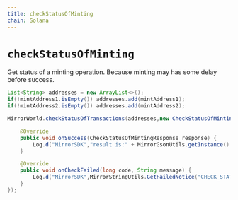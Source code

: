 ```yaml
---
title: checkStatusOfMinting
chain: Solana
---
```


# `checkStatusOfMinting`
Get status of a minting operation. Because minting may has some delay before success.

```java
List<String> addresses = new ArrayList<>();
if(!mintAddress1.isEmpty()) addresses.add(mintAddress1);
if(!mintAddress2.isEmpty()) addresses.add(mintAddress2);

MirrorWorld.checkStatusOfTransactions(addresses,new CheckStatusOfMintingListener() {

    @Override
    public void onSuccess(CheckStatusOfMintingResponse response) {
        Log.d("MirrorSDK","result is:" + MirrorGsonUtils.getInstance().toJson(response));
    }

    @Override
    public void onCheckFailed(long code, String message) {
        Log.d("MirrorSDK",MirrorStringUtils.GetFailedNotice("CHECK_STATUS_OFMINTING",code,message));
    }
});
```
